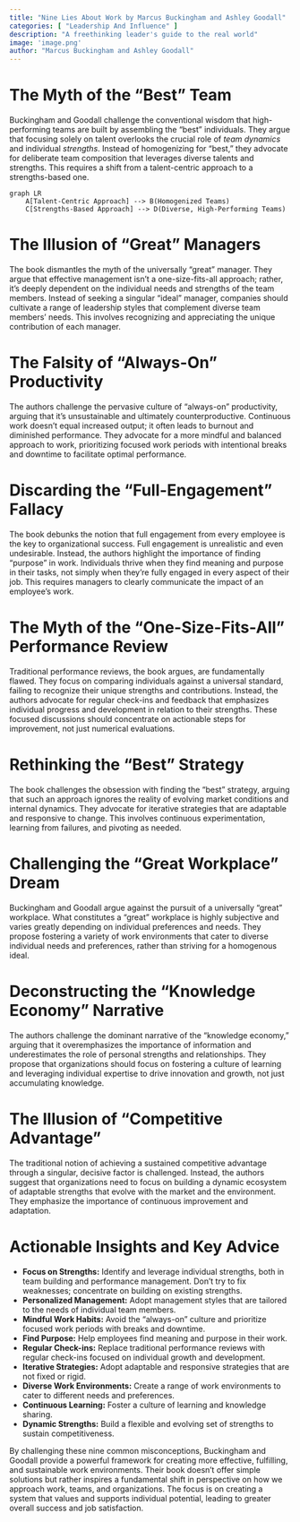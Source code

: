 ```yaml
---
title: "Nine Lies About Work by Marcus Buckingham and Ashley Goodall"
categories: [ "Leadership And Influence" ]
description: "A freethinking leader's guide to the real world"
image: 'image.png'
author: "Marcus Buckingham and Ashley Goodall"
---
```

# The Myth of the "Best" Team

Buckingham and Goodall challenge the conventional wisdom that high-performing teams are built by assembling the "best" individuals.  They argue that focusing solely on talent overlooks the crucial role of *team dynamics* and individual *strengths*. Instead of homogenizing for "best," they advocate for deliberate team composition that leverages diverse talents and strengths.  This requires a shift from a talent-centric approach to a strengths-based one.

```mermaid
graph LR
    A[Talent-Centric Approach] --> B(Homogenized Teams)
    C[Strengths-Based Approach] --> D(Diverse, High-Performing Teams)
```

# The Illusion of "Great" Managers

The book dismantles the myth of the universally "great" manager.  They argue that effective management isn't a one-size-fits-all approach; rather, it's deeply dependent on the individual needs and strengths of the team members.  Instead of seeking a singular "ideal" manager, companies should cultivate a range of leadership styles that complement diverse team members' needs.  This involves recognizing and appreciating the unique contribution of each manager.

# The Falsity of "Always-On" Productivity

The authors challenge the pervasive culture of "always-on" productivity, arguing that it's unsustainable and ultimately counterproductive.  Continuous work doesn't equal increased output; it often leads to burnout and diminished performance.  They advocate for a more mindful and balanced approach to work, prioritizing focused work periods with intentional breaks and downtime to facilitate optimal performance.

# Discarding the "Full-Engagement" Fallacy

The book debunks the notion that full engagement from every employee is the key to organizational success.  Full engagement is unrealistic and even undesirable.  Instead, the authors highlight the importance of finding "purpose" in work.  Individuals thrive when they find meaning and purpose in their tasks, not simply when they're fully engaged in every aspect of their job. This requires managers to clearly communicate the impact of an employee's work.

# The Myth of the "One-Size-Fits-All" Performance Review

Traditional performance reviews, the book argues, are fundamentally flawed. They focus on comparing individuals against a universal standard, failing to recognize their unique strengths and contributions. Instead, the authors advocate for regular check-ins and feedback that emphasizes individual progress and development in relation to their strengths.  These focused discussions should concentrate on actionable steps for improvement, not just numerical evaluations.


# Rethinking the "Best" Strategy

The book challenges the obsession with finding the "best" strategy, arguing that such an approach ignores the reality of evolving market conditions and internal dynamics.  They advocate for iterative strategies that are adaptable and responsive to change.  This involves continuous experimentation, learning from failures, and pivoting as needed.

# Challenging the "Great Workplace" Dream

Buckingham and Goodall argue against the pursuit of a universally "great" workplace.  What constitutes a "great" workplace is highly subjective and varies greatly depending on individual preferences and needs.  They propose fostering a variety of work environments that cater to diverse individual needs and preferences, rather than striving for a homogenous ideal.

# Deconstructing the "Knowledge Economy" Narrative

The authors challenge the dominant narrative of the "knowledge economy," arguing that it overemphasizes the importance of information and underestimates the role of personal strengths and relationships. They propose that organizations should focus on fostering a culture of learning and leveraging individual expertise to drive innovation and growth, not just accumulating knowledge.

# The Illusion of "Competitive Advantage"

The traditional notion of achieving a sustained competitive advantage through a singular, decisive factor is challenged.  Instead, the authors suggest that organizations need to focus on building a dynamic ecosystem of adaptable strengths that evolve with the market and the environment. They emphasize the importance of continuous improvement and adaptation.

# Actionable Insights and Key Advice

* **Focus on Strengths:** Identify and leverage individual strengths, both in team building and performance management.  Don't try to fix weaknesses; concentrate on building on existing strengths.
* **Personalized Management:** Adopt management styles that are tailored to the needs of individual team members.
* **Mindful Work Habits:** Avoid the "always-on" culture and prioritize focused work periods with breaks and downtime.
* **Find Purpose:** Help employees find meaning and purpose in their work.
* **Regular Check-ins:** Replace traditional performance reviews with regular check-ins focused on individual growth and development.
* **Iterative Strategies:** Adopt adaptable and responsive strategies that are not fixed or rigid.
* **Diverse Work Environments:** Create a range of work environments to cater to different needs and preferences.
* **Continuous Learning:** Foster a culture of learning and knowledge sharing.
* **Dynamic Strengths:** Build a flexible and evolving set of strengths to sustain competitiveness.

By challenging these nine common misconceptions, Buckingham and Goodall provide a powerful framework for creating more effective, fulfilling, and sustainable work environments. Their book doesn't offer simple solutions but rather inspires a fundamental shift in perspective on how we approach work, teams, and organizations.  The focus is on creating a system that values and supports individual potential, leading to greater overall success and job satisfaction.

